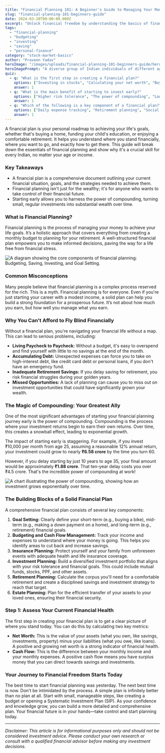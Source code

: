```yaml
---
title: "Financial Planning 101: A Beginner's Guide to Managing Your Money in India"
slug: "financial-planning-101-beginners-guide"
date: 2024-03-28T00:00:00.000Z
excerpt: "Unlock financial freedom by understanding the basics of financial planning. This guide walks you through the essentials of creating a financial plan, from budgeting and saving to investing for your future in India."
tags:
  - "financial-planning"
  - "budgeting"
  - "investing"
  - "saving"
  - "personal-finance"
category: "stock-market-basics"
author: "Praveen Yadav"
heroImage: "/images/uploads/financial-planning-101-beginners-guide/hero-image.jpg"
heroImagePrompt: "A diverse group of Indian individuals of different ages looking confidently towards their future, with financial symbols like piggy banks and growing charts overlaid."
quiz:
  - q: "What is the first step in creating a financial plan?"
    options: ["Investing in stocks", "Calculating your net worth", "Buying insurance"]
    answer: 1
  - q: "What is the main benefit of starting to invest early?"
    options: ["Higher risk tolerance", "The power of compounding", "Lower taxes"]
    answer: 1
  - q: "Which of the following is a key component of a financial plan?"
    options: ["Daily expense tracking", "Retirement planning", "Social media detox"]
    answer: 1
---
```


A financial plan is your personal roadmap to achieving your life's goals, whether that's buying a home, funding your child's education, or enjoying a comfortable retirement. It helps you understand where you stand financially, where you want to go, and exactly how to get there. This guide will break down the essentials of financial planning and show why it's a crucial skill for every Indian, no matter your age or income.

### Key Takeaways

*   A financial plan is a comprehensive document outlining your current financial situation, goals, and the strategies needed to achieve them.
*   Financial planning isn't just for the wealthy; it's for anyone who wants to take control of their financial future.
*   Starting early allows you to harness the power of compounding, turning small, regular investments into substantial wealth over time.

### What is Financial Planning?

Financial planning is the process of managing your money to achieve your life goals. It’s a holistic approach that covers everything from creating a monthly budget to planning for your retirement. A well-structured financial plan empowers you to make informed decisions, paving the way for a life free from financial stress.

![A diagram showing the core components of financial planning: Budgeting, Saving, Investing, and Goal Setting.](/images/uploads/financial-planning-101-beginners-guide/financial-planning-components.png)

### Common Misconceptions

Many people believe that financial planning is a complex process reserved for the rich. This is a myth. Financial planning is for everyone. Even if you're just starting your career with a modest income, a solid plan can help you build a strong foundation for a prosperous future. It’s not about how much you earn, but how well you manage what you earn.

### Why You Can't Afford to Fly Blind Financially

Without a financial plan, you're navigating your financial life without a map. This can lead to serious problems, including:

*   **Living Paycheck to Paycheck:** Without a budget, it's easy to overspend and find yourself with little to no savings at the end of the month.
*   **Accumulating Debt:** Unexpected expenses can force you to take on high-interest debt, like credit card debt or personal loans, if you don't have an emergency fund.
*   **Inadequate Retirement Savings:** If you delay saving for retirement, you risk financial struggles during your golden years.
*   **Missed Opportunities:** A lack of planning can cause you to miss out on investment opportunities that could have significantly grown your wealth.

### The Magic of Compounding: Your Greatest Ally

One of the most significant advantages of starting your financial planning journey early is the power of compounding. Compounding is the process where your investment returns begin to earn their own returns. Over time, this creates a snowball effect, leading to exponential growth.

The impact of starting early is staggering. For example, if you invest ₹10,000 per month from age 25, assuming a reasonable 12% annual return, your investment could grow to nearly **₹6.58 crore** by the time you turn 60.

However, if you delay starting by just 10 years to age 35, your final amount would be approximately **₹1.88 crore**. That ten-year delay costs you over ₹4.5 crore. That's the incredible power of compounding at work!

![A chart illustrating the power of compounding, showing how an investment grows exponentially over time.](/images/uploads/financial-planning-101-beginners-guide/compounding-chart.png)

### The Building Blocks of a Solid Financial Plan

A comprehensive financial plan consists of several key components:

1.  **Goal Setting:** Clearly define your short-term (e.g., buying a bike), mid-term (e.g., making a down payment on a home), and long-term (e.g., retirement) financial goals.
2.  **Budgeting and Cash Flow Management:** Track your income and expenses to understand where your money is going. This helps you identify areas to cut back and increase savings.
3.  **Insurance Planning:** Protect yourself and your family from unforeseen events with adequate health and life insurance coverage.
4.  **Investment Planning:** Build a diversified investment portfolio that aligns with your risk tolerance and financial goals. This could include mutual funds, stocks, PPF, and other assets.
5.  **Retirement Planning:** Calculate the corpus you'll need for a comfortable retirement and create a disciplined savings and investment strategy to reach that target.
6.  **Estate Planning:** Plan for the efficient transfer of your assets to your loved ones, ensuring their financial security.

### Step 1: Assess Your Current Financial Health

The first step in creating your financial plan is to get a clear picture of where you stand today. You can do this by calculating two key metrics:

*   **Net Worth:** This is the value of your assets (what you own, like savings, investments, property) minus your liabilities (what you owe, like loans). A positive and growing net worth is a strong indicator of financial health.
*   **Cash Flow:** This is the difference between your monthly income and your monthly expenses. A positive cash flow means you have surplus money that you can direct towards savings and investments.

### Your Journey to Financial Freedom Starts Today

The best time to start financial planning was yesterday. The next best time is now. Don't be intimidated by the process. A simple plan is infinitely better than no plan at all. Start with small, manageable steps, like creating a budget or opening a Systematic Investment Plan (SIP). As your confidence and knowledge grow, you can build a more detailed and comprehensive plan. Your financial future is in your hands—take control and start planning today.

---
*Disclaimer: This article is for informational purposes only and should not be considered investment advice. Please conduct your own research or consult with a qualified financial advisor before making any investment decisions.*